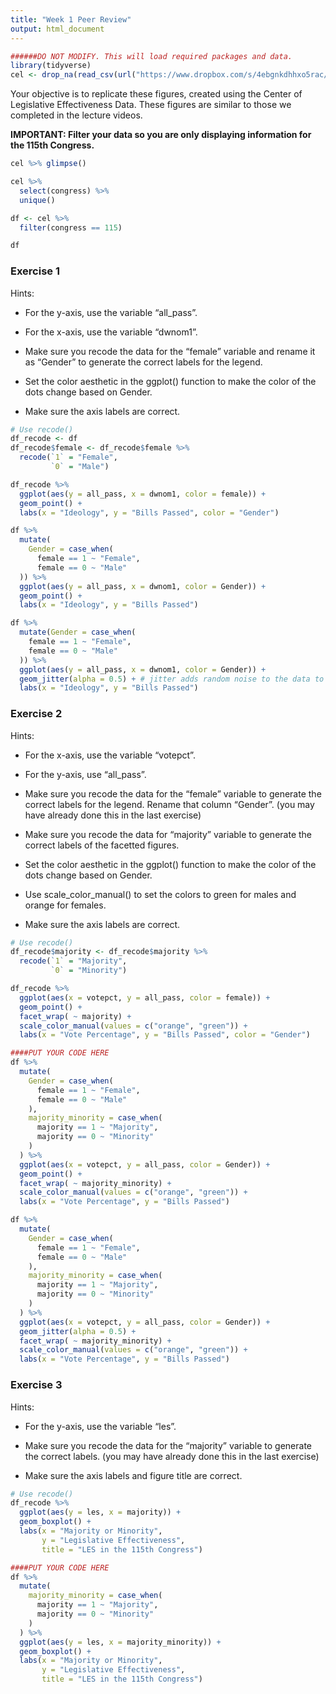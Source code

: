 ```yaml
---
title: "Week 1 Peer Review"
output: html_document
---
```


```r
######DO NOT MODIFY. This will load required packages and data.
library(tidyverse)
cel <- drop_na(read_csv(url("https://www.dropbox.com/s/4ebgnkdhhxo5rac/cel_volden_wiseman%20_coursera.csv?raw=1")))
```

Your objective is to replicate these figures, created using the Center of Legislative Effectiveness Data. These figures are similar to those we completed in the lecture videos.

**IMPORTANT: Filter your data so you are only displaying information for the 115th Congress.**

```r
cel %>% glimpse()
```

```r
cel %>% 
  select(congress) %>% 
  unique()
```


```r
df <- cel %>% 
  filter(congress == 115)

df
```

### Exercise 1

Hints:

* For the y-axis, use the variable "all_pass".

* For the x-axis, use the variable "dwnom1".

* Make sure you recode the data for the "female" variable and rename it as "Gender" to generate the correct labels for the legend.

* Set the color aesthetic in the ggplot() function to make the color of the dots change based on Gender.

* Make sure the axis labels are correct.

```r
# Use recode()
df_recode <- df
df_recode$female <- df_recode$female %>% 
  recode(`1` = "Female",
         `0` = "Male")

df_recode %>% 
  ggplot(aes(y = all_pass, x = dwnom1, color = female)) +
  geom_point() +
  labs(x = "Ideology", y = "Bills Passed", color = "Gender")
```

```r
df %>% 
  mutate(
    Gender = case_when(
      female == 1 ~ "Female",
      female == 0 ~ "Male"
  )) %>% 
  ggplot(aes(y = all_pass, x = dwnom1, color = Gender)) +
  geom_point() +
  labs(x = "Ideology", y = "Bills Passed")
```

```r
df %>% 
  mutate(Gender = case_when(
    female == 1 ~ "Female",
    female == 0 ~ "Male"
  )) %>% 
  ggplot(aes(y = all_pass, x = dwnom1, color = Gender)) +
  geom_jitter(alpha = 0.5) + # jitter adds random noise to the data to avoid overplotting
  labs(x = "Ideology", y = "Bills Passed")
```

### Exercise 2

Hints:

* For the x-axis, use the variable "votepct".

* For the y-axis, use "all_pass".

* Make sure you recode the data for the "female" variable to generate the correct labels for the legend. Rename that column "Gender". (you may have already done this in the last exercise)

* Make sure you recode the data for "majority" variable to generate the correct labels of the facetted figures.

* Set the color aesthetic in the ggplot() function to make the color of the dots change based on Gender.

* Use scale_color_manual() to set the colors to green for males and orange for females.

* Make sure the axis labels are correct.

```r
# Use recode()
df_recode$majority <- df_recode$majority %>% 
  recode(`1` = "Majority",
         `0` = "Minority")

df_recode %>% 
  ggplot(aes(x = votepct, y = all_pass, color = female)) +
  geom_point() +
  facet_wrap( ~ majority) +
  scale_color_manual(values = c("orange", "green")) +
  labs(x = "Vote Percentage", y = "Bills Passed", color = "Gender")
```

```r
####PUT YOUR CODE HERE
df %>% 
  mutate(
    Gender = case_when(
      female == 1 ~ "Female",
      female == 0 ~ "Male"
    ),
    majority_minority = case_when(
      majority == 1 ~ "Majority",
      majority == 0 ~ "Minority"
    )
  ) %>% 
  ggplot(aes(x = votepct, y = all_pass, color = Gender)) +
  geom_point() +
  facet_wrap( ~ majority_minority) +
  scale_color_manual(values = c("orange", "green")) +
  labs(x = "Vote Percentage", y = "Bills Passed")
```

```r
df %>% 
  mutate(
    Gender = case_when(
      female == 1 ~ "Female",
      female == 0 ~ "Male"
    ),
    majority_minority = case_when(
      majority == 1 ~ "Majority",
      majority == 0 ~ "Minority"
    )
  ) %>% 
  ggplot(aes(x = votepct, y = all_pass, color = Gender)) +
  geom_jitter(alpha = 0.5) +
  facet_wrap( ~ majority_minority) +
  scale_color_manual(values = c("orange", "green")) +
  labs(x = "Vote Percentage", y = "Bills Passed")
```

### Exercise 3

Hints:

* For the y-axis, use the variable "les".

* Make sure you recode the data for the "majority" variable to generate the correct labels. (you may have already done this in the last exercise)

* Make sure the axis labels and figure title are correct.

```r
# Use recode()
df_recode %>% 
  ggplot(aes(y = les, x = majority)) +
  geom_boxplot() +
  labs(x = "Majority or Minority", 
       y = "Legislative Effectiveness", 
       title = "LES in the 115th Congress")
```

```r
####PUT YOUR CODE HERE
df %>% 
  mutate(
    majority_minority = case_when(
      majority == 1 ~ "Majority",
      majority == 0 ~ "Minority"
    )
  ) %>% 
  ggplot(aes(y = les, x = majority_minority)) +
  geom_boxplot() +
  labs(x = "Majority or Minority", 
       y = "Legislative Effectiveness", 
       title = "LES in the 115th Congress")
```
